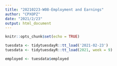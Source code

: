 ```yaml
---
title: "20210223-W08-Employment and Earnings"
author: "CPXOPZ"
date: "2021/2/23"
output: html_document
---
```


```r
knitr::opts_chunk$set(echo = TRUE)
```

```r
tuesdata <- tidytuesdayR::tt_load('2021-02-23')
tuesdata <- tidytuesdayR::tt_load(2021, week = 9)

employed <- tuesdata$employed
```

```r

```

